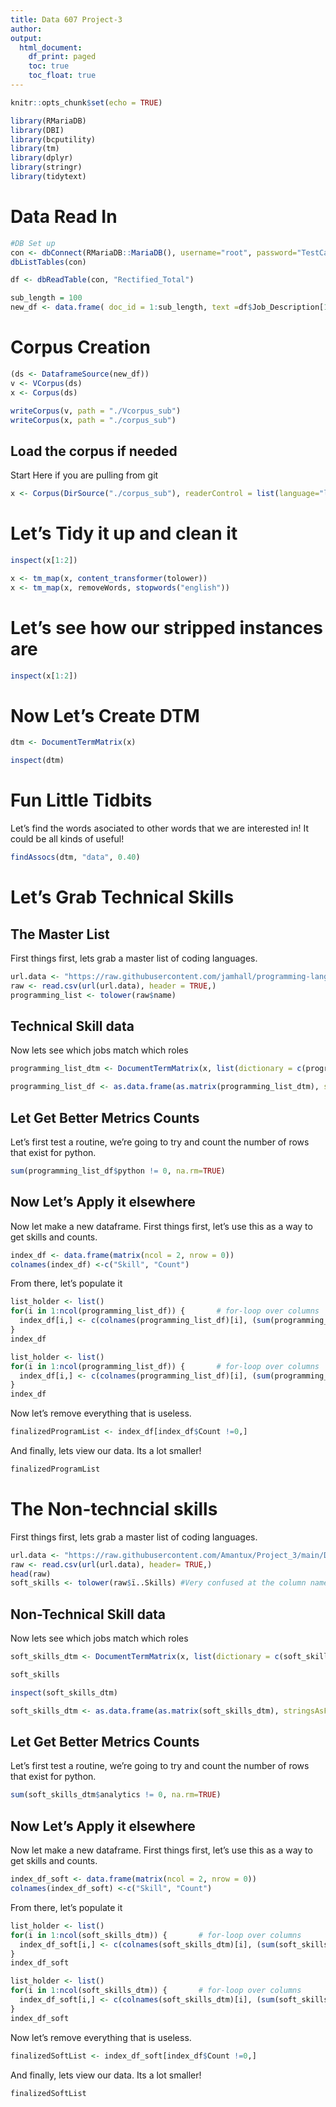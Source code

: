 ```yaml
---
title: Data 607 Project-3
author: 
output: 
  html_document:
    df_print: paged
    toc: true
    toc_float: true
---
```


```r
knitr::opts_chunk$set(echo = TRUE)
```


```r
library(RMariaDB)
library(DBI)
library(bcputility)
library(tm)
library(dplyr)
library(stringr)
library(tidytext)
```

<H1> Data Read In </H1>
```r
#DB Set up 
con <- dbConnect(RMariaDB::MariaDB(), username="root", password="TestCase123.", dbname ="basic", host="localhost")
dbListTables(con)
```

```r
df <- dbReadTable(con, "Rectified_Total")
```

```r
sub_length = 100
new_df <- data.frame( doc_id = 1:sub_length, text =df$Job_Description[1:sub_length] )

```

<H1> Corpus Creation </H1>

```r
(ds <- DataframeSource(new_df))
v <- VCorpus(ds)
x <- Corpus(ds)

```
```r
writeCorpus(v, path = "./Vcorpus_sub")
writeCorpus(x, path = "./corpus_sub")
```

<H2> Load the corpus if needed </H2>

Start Here if you are pulling from git

```r
x <- Corpus(DirSource("./corpus_sub"), readerControl = list(language="lat"))
```


<H1> Let's Tidy it up and clean it </H1>

```r
inspect(x[1:2])
```
```r
x <- tm_map(x, content_transformer(tolower))
x <- tm_map(x, removeWords, stopwords("english"))
```

<H1> Let's see how our stripped instances are </H1>

```r
inspect(x[1:2])
```
<H1> Now Let's Create DTM </H1>

```r
dtm <- DocumentTermMatrix(x)
```

```r
inspect(dtm)
```
<H1> Fun Little Tidbits </H1>

Let's find the words asociated to other words that we are interested in! It could be all kinds of useful!

```r
findAssocs(dtm, "data", 0.40)
```

<H1> Let's Grab Technical Skills </H1>

<H2> The Master List </H2>

First things first, lets grab a master list of coding languages. 

```r
url.data <- "https://raw.githubusercontent.com/jamhall/programming-languages-csv/master/languages.csv"
raw <- read.csv(url(url.data), header = TRUE,)
programming_list <- tolower(raw$name)
```

<H2> Technical Skill data </H2>

Now lets see which jobs match which roles

```r
programming_list_dtm <- DocumentTermMatrix(x, list(dictionary = c(programming_list)))
```

```r
programming_list_df <- as.data.frame(as.matrix(programming_list_dtm), stringsAsFactors=False)
```



<H2> Let Get Better Metrics Counts </H2>

Let's first test a routine, we're going to try and count the number of rows that exist for python.


```r
sum(programming_list_df$python != 0, na.rm=TRUE)
```
<H2> Now Let's Apply it elsewhere </H2>

Now let make a new dataframe. First things first, let's use this as a way to get skills and counts. 

```r
index_df <- data.frame(matrix(ncol = 2, nrow = 0))
colnames(index_df) <-c("Skill", "Count")

```

From there, let's populate it

```r
list_holder <- list()
for(i in 1:ncol(programming_list_df)) {       # for-loop over columns
  index_df[i,] <- c(colnames(programming_list_df)[i], (sum(programming_list_df[, i] != 0, na.rm=TRUE)))
}
index_df
```

```r
list_holder <- list()
for(i in 1:ncol(programming_list_df)) {       # for-loop over columns
  index_df[i,] <- c(colnames(programming_list_df)[i], (sum(programming_list_df[, i] != 0, na.rm=TRUE)))
}
index_df
```
Now let's remove everything that is useless. 

```r

finalizedProgramList <- index_df[index_df$Count !=0,]
```

And finally, lets view our data. Its a lot smaller!


```r
finalizedProgramList
```

<H1> The Non-techncial skills </H1>

First things first, lets grab a master list of coding languages. 

```r
url.data <- "https://raw.githubusercontent.com/Amantux/Project_3/main/Data_Skills.csv"
raw <- read.csv(url(url.data), header= TRUE,)
head(raw)
soft_skills <- tolower(raw$ï..Skills) #Very confused at the column name, but I'm just rolling with it
```

<H2> Non-Technical Skill data </H2>

Now lets see which jobs match which roles

```r
soft_skills_dtm <- DocumentTermMatrix(x, list(dictionary = c(soft_skills)))
```

```r
soft_skills
```


```r
inspect(soft_skills_dtm)
```



```r
soft_skills_dtm <- as.data.frame(as.matrix(soft_skills_dtm), stringsAsFactors=False)
```



<H2> Let Get Better Metrics Counts </H2>

Let's first test a routine, we're going to try and count the number of rows that exist for python.


```r
sum(soft_skills_dtm$analytics != 0, na.rm=TRUE)
```
<H2> Now Let's Apply it elsewhere </H2>

Now let make a new dataframe. First things first, let's use this as a way to get skills and counts. 

```r
index_df_soft <- data.frame(matrix(ncol = 2, nrow = 0))
colnames(index_df_soft) <-c("Skill", "Count")

```

From there, let's populate it

```r
list_holder <- list()
for(i in 1:ncol(soft_skills_dtm)) {       # for-loop over columns
  index_df_soft[i,] <- c(colnames(soft_skills_dtm)[i], (sum(soft_skills_dtm[, i] != 0, na.rm=TRUE)))
}
index_df_soft
```

```r
list_holder <- list()
for(i in 1:ncol(soft_skills_dtm)) {       # for-loop over columns
  index_df_soft[i,] <- c(colnames(soft_skills_dtm)[i], (sum(soft_skills_dtm[, i] != 0, na.rm=TRUE)))
}
index_df_soft
```
Now let's remove everything that is useless. 

```r

finalizedSoftList <- index_df_soft[index_df$Count !=0,]
```

And finally, lets view our data. Its a lot smaller!


```r
finalizedSoftList
```
